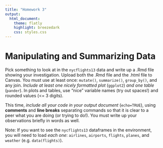 ```yaml
---
title: "Homework 3"
output: 
  html_document:
    theme: flatly
    highlight: breezedark
    css: styles.css
---
```


# Manipulating and Summarizing Data

Pick something to look at in the `nycflights13` data and write up a .Rmd file showing your investigation. Upload both the .Rmd file and the .html file to Canvas. You must use at least once: `mutate()`, `summarize()`, `group_by()`, and any join. *Include at least one nicely formatted plot* (`ggplot2`) *and one table* (`pander`). In plots and tables, use "nice" variable names (try out spaces!) and rounded values (<= 3 digits).

This time, *include all your code in your output document* (`echo=TRUE`), using **comments** and **line breaks** separating commands so that it is clear to a peer what you are doing (or trying to do!). You must write up your observations briefly in words as well.  

Note: If you want to see the `nycflights13` dataframes in the environment, you will need to load *each one*: `airlines`, `airports`, `flights`, `planes`, and `weather` (e.g. `data(flights)`).